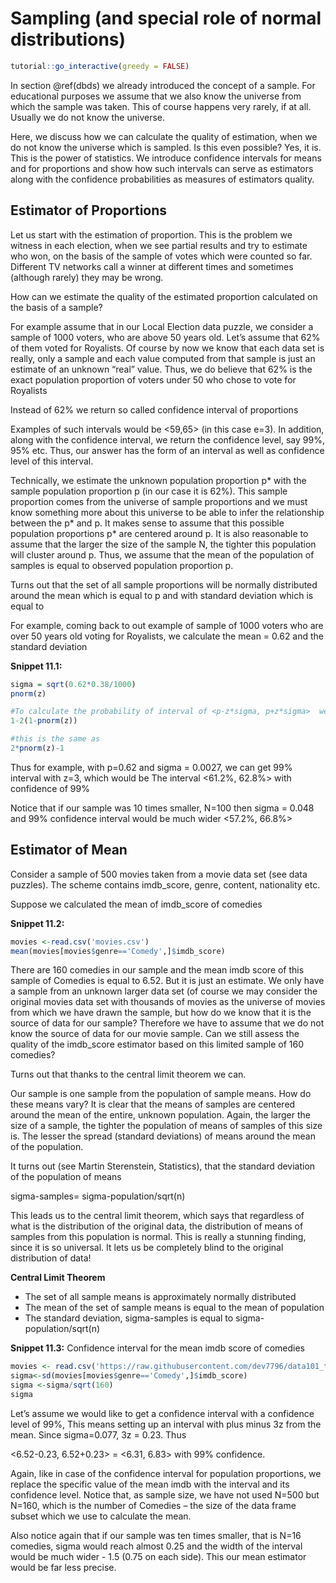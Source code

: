 # Sampling (and special role of normal distributions)

<script src="files/js/dcl.js"></script>
<link rel="stylesheet" href="https://maxcdn.bootstrapcdn.com/bootstrap/3.4.1/css/bootstrap.min.css">
<script src="https://maxcdn.bootstrapcdn.com/bootstrap/3.4.1/js/bootstrap.min.js"></script>

```r
tutorial::go_interactive(greedy = FALSE)
```

In section \@ref(dbds) we already introduced the concept of  a sample. For educational purposes we assume that we also know the universe from which the sample was taken. This of course happens very rarely, if at all. Usually we do not know the universe.  

Here, we discuss how we can calculate the quality of estimation, when we do not know the universe which is sampled. Is this even possible?  Yes, it is. This is the power of statistics. We introduce confidence intervals for means and for proportions and show how such intervals can serve as estimators along with the confidence probabilities as measures of estimators quality. 

## Estimator of Proportions

Let us start with the estimation of proportion. This is the problem we witness in each election, when we see partial results and try to estimate who won, on the basis of the sample of votes which were counted so far. Different TV networks call a winner at different times and sometimes (although rarely) they may be wrong. 

How can we estimate the quality of the estimated proportion calculated on the basis of a sample?

For example assume that in our Local Election data puzzle, we consider a sample of 1000 voters, who are above 50 years old.  Let's assume that 62% of them voted for Royalists. Of course by now we know that each data set is  really, only a sample and each value computed from that sample is just an estimate of an unknown “real” value.  Thus, we do believe that 62% is the exact population proportion of voters under 50 who chose to vote for Royalists 

Instead of 62% we return so called confidence interval of proportions

\begin{equation}

<62-e, 62+e>

\end{equation}

 

Examples of such intervals would be  <59,65> (in this case e=3).  In addition, along with the confidence interval, we return the confidence level, say 99%, 95% etc. Thus, our answer has the form of an interval as well as confidence level of this interval. 

Technically, we estimate the unknown population proportion p* with the sample population proportion p (in our case it is 62%). This sample proportion comes from the universe of sample proportions and we must know something more about this universe to be able to infer the relationship between the p* and p. It makes sense to assume that this possible population proportions p*  are centered around p.  It is also reasonable to assume that the larger the size of the sample N, the tighter this population will cluster around p.  Thus, we assume that the mean of the population of samples is equal to observed population proportion p. 

Turns out that the set of all sample proportions will be normally distributed around the mean which is equal to p and with standard deviation which is equal to 

\begin{equation}

\sqrt{(p(1-p)/N)} \\

\text{where N is the size of the sample (see eg Martin Sternstein, “Statistics” )}\\

\end{equation}



For example, coming back to out example of sample of 1000 voters who are over 50 years old voting for Royalists, we calculate the mean = 0.62 and the standard deviation

**Snippet 11.1:**
```r
sigma = sqrt(0.62*0.38/1000)
pnorm(z)

#To calculate the probability of interval of <p-z*sigma, p+z*sigma>  we compute 
1-2(1-pnorm(z))

#this is the same as 
2*pnorm(z)-1
```


Thus for example, with p=0.62 and sigma = 0.0027,  we can get 99% interval with z=3, which would be 
The interval <61.2%, 62.8%>    with confidence of 99%

Notice that if our sample was 10 times smaller, N=100 then sigma = 0.048 and 99% confidence interval would be much wider
<57.2%, 66.8%>

##  Estimator of  Mean
Consider a sample of 500 movies taken from a movie data set (see data puzzles). The scheme contains imdb_score, genre, content, nationality etc.

Suppose we calculated the mean of imdb_score of comedies

**Snippet 11.2:**

```r
movies <-read.csv('movies.csv')    
mean(movies[movies$genre=='Comedy',]$imdb_score)
```

There are 160 comedies in our sample and the mean imdb score  of this sample of Comedies is equal to 6.52. But it is just an estimate. We only have a sample from an unknown larger data set (of course we may consider the original movies data set with thousands of movies as the universe of movies from which we have drawn the sample, but how do we know that it is the source of data for our sample?  Therefore we have to assume that we do not know the source of data for our movie sample.  Can we  still assess the quality of the imdb_score estimator based on this limited sample of 160 comedies?

Turns out that thanks to the central limit theorem we can. 

Our sample is one sample from the population of sample means. How do these means vary?  It is clear that the means of samples are centered around the mean of the entire, unknown population.  Again, the larger the size of a sample, the tighter the population of means of samples of this size is. The lesser the spread (standard deviations) of means around the mean of the population.

It turns out (see Martin Sterenstein, Statistics), that the standard deviation of the population of means

sigma-samples= sigma-population/sqrt(n)

This leads us to the central limit theorem, which says that regardless of what is the distribution of the original data, the distribution of means of samples from this population is normal. This is really a stunning finding, since it is so universal. It lets us be completely blind to the original distribution of data!  

**Central Limit Theorem**

- The set of all sample means is approximately normally distributed
- The mean of the set of sample means is equal to the mean of population
- The standard deviation, sigma-samples is equal to sigma-population/sqrt(n)

**Snippet 11.3:** Confidence interval for the mean imdb score of comedies

```r
movies <- read.csv('https://raw.githubusercontent.com/dev7796/data101_tutorial/main/files/dataset/movies.csv')
sigma<-sd(movies[movies$genre=='Comedy',]$imdb_score)
sigma <-sigma/sqrt(160)
sigma
```

Let's assume we would like to get a confidence interval with a confidence level of 99%, This means setting up an interval with plus minus 3z from the mean. Since sigma=0.077, 3z = 0.23. Thus 

<6.52-0.23, 6.52+0.23> =    <6.31, 6.83> with 99% confidence. 

Again, like in case of the confidence interval for population proportions, we replace the specific value of the mean imdb with the interval and its confidence level. 
Notice that, as sample size, we have not used N=500 but N=160, which is the number of Comedies – the size of the data frame subset which we use to calculate the mean. 

Also notice again that if our sample was ten times smaller, that is N=16 comedies, sigma would reach almost 0.25 and the width of the interval would be much wider -  1.5 (0.75 on each side).  This our mean estimator would be far less precise. 

